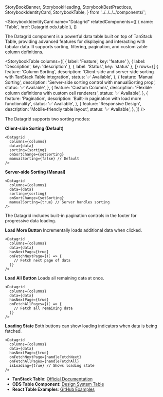   StoryBookBanner,
  StorybookHeading,
  StorybookBestPractices,
  StorybookIdentityCard,
  StorybookTable,
} from '../../../../components/';

<Meta title="Manager React Components/Components/Datagrid New/Documentation" />

<StorybookHeading label="Overview" level={2} />

<StorybookIdentityCard
  name="Datagrid"
  relatedComponents={[
    { name: 'Table', href: Datagrid.ods.table },
  ]}
>
The Datagrid component is a powerful data table built on top of TanStack Table, providing advanced features for displaying and interacting with tabular data. It supports sorting, filtering, pagination, and customizable column definitions.
</StorybookIdentityCard>

<StorybookHeading label="Features" level={3} />

<StorybookTable
  columns={[
    { label: 'Feature', key: 'feature' },
    { label: 'Description', key: 'description' },
    { label: 'Status', key: 'status' },
  ]}
  rows={[
    {
      feature: 'Column Sorting',
      description: 'Client-side and server-side sorting with TanStack Table integration',
      status: '✅ Available',
    },
    {
      feature: 'Manual Sorting',
      description: 'Server-side sorting control with manualSorting prop',
      status: '✅ Available',
    },
    {
      feature: 'Custom Columns',
      description: 'Flexible column definitions with custom cell renderers',
      status: '✅ Available',
    },
    {
      feature: 'Pagination',
      description: 'Built-in pagination with load more functionality',
      status: '✅ Available',
    },
    {
      feature: 'Responsive Design',
      description: 'Mobile-friendly table layout',
      status: '✅ Available',
    },
  ]}
/>

<StorybookHeading label="Sorting Configuration" level={3} />

The Datagrid supports two sorting modes:

**Client-side Sorting (Default)**
```tsx
<Datagrid
  columns={columns}
  data={data}
  sorting={sorting}
  onSortChange={setSorting}
  manualSorting={false} // Default
/>
```

**Server-side Sorting (Manual)**
```tsx
<Datagrid
  columns={columns}
  data={data}
  sorting={sorting}
  onSortChange={setSorting}
  manualSorting={true} // Server handles sorting
/>
```

<StorybookHeading label="Footer Actions" level={3} />

The Datagrid includes built-in pagination controls in the footer for progressive data loading.

**Load More Button**
Incrementally loads additional data when clicked.

```tsx
<Datagrid
  columns={columns}
  data={data}
  hasNextPage={true}
  onFetchNextPage={() => {
    // Fetch next page of data
  }}
/>
```

**Load All Button**
Loads all remaining data at once.

```tsx
<Datagrid
  columns={columns}
  data={data}
  hasNextPage={true}
  onFetchAllPages={() => {
    // Fetch all remaining data
  }}
/>
```

**Loading State**
Both buttons can show loading indicators when data is being fetched.

```tsx
<Datagrid
  columns={columns}
  data={data}
  hasNextPage={true}
  onFetchNextPage={handleFetchNext}
  onFetchAllPages={handleFetchAll}
  isLoading={true} // Shows loading state
/>
```


<StorybookHeading label="External Resources" level={3} />

- **TanStack Table**: [Official Documentation](https://tanstack.com/table/latest)
- **ODS Table Component**: [Design System Table]({Datagrid.ods.table})
- **React Table Examples**: [GitHub Examples](https://github.com/TanStack/table/tree/main/examples/react/sorting)